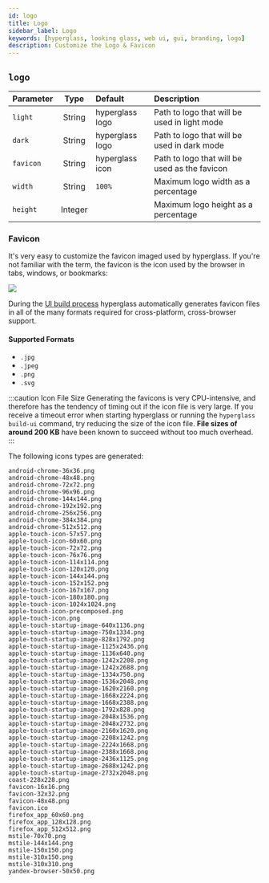 ```yaml
---
id: logo
title: Logo
sidebar_label: Logo
keywords: [hyperglass, looking glass, web ui, gui, branding, logo]
description: Customize the Logo & Favicon
---
```


## `logo`

| Parameter |  Type   | Default         | Description                                   |
| :-------- | :-----: | :-------------- | :-------------------------------------------- |
| `light`   | String  | hyperglass logo | Path to logo that will be used in light mode  |
| `dark`    | String  | hyperglass logo | Path to logo that will be used in dark mode   |
| `favicon` | String  | hyperglass icon | Path to logo that will be used as the favicon |
| `width`   | String  | `100%`          | Maximum logo width as a percentage            |
| `height`  | Integer |                 | Maximum logo height as a percentage           |

### Favicon

It's very easy to customize the favicon imaged used by hyperglass. If you're not familiar with the term, the favicon is the icon used by the browser in tabs, windows, or bookmarks:

![](/screenshots/screenshot-favicons.jpg)

During the [UI build process](setup.mdx#ui-build) hyperglass automatically generates favicon files in all of the many formats required for cross-platform, cross-browser support.

#### Supported Formats

- `.jpg`
- `.jpeg`
- `.png`
- `.svg`

:::caution Icon File Size
Generating the favicons is very CPU-intensive, and therefore has the tendency of timing out if the icon file is very large. If you receive a timeout error when starting hyperglass or running the `hyperglass build-ui` command, try reducing the size of the icon file. **File sizes of around 200 KB** have been known to succeed without too much overhead.
:::

The following icons types are generated:

```
android-chrome-36x36.png
android-chrome-48x48.png
android-chrome-72x72.png
android-chrome-96x96.png
android-chrome-144x144.png
android-chrome-192x192.png
android-chrome-256x256.png
android-chrome-384x384.png
android-chrome-512x512.png
apple-touch-icon-57x57.png
apple-touch-icon-60x60.png
apple-touch-icon-72x72.png
apple-touch-icon-76x76.png
apple-touch-icon-114x114.png
apple-touch-icon-120x120.png
apple-touch-icon-144x144.png
apple-touch-icon-152x152.png
apple-touch-icon-167x167.png
apple-touch-icon-180x180.png
apple-touch-icon-1024x1024.png
apple-touch-icon-precomposed.png
apple-touch-icon.png
apple-touch-startup-image-640x1136.png
apple-touch-startup-image-750x1334.png
apple-touch-startup-image-828x1792.png
apple-touch-startup-image-1125x2436.png
apple-touch-startup-image-1136x640.png
apple-touch-startup-image-1242x2208.png
apple-touch-startup-image-1242x2688.png
apple-touch-startup-image-1334x750.png
apple-touch-startup-image-1536x2048.png
apple-touch-startup-image-1620x2160.png
apple-touch-startup-image-1668x2224.png
apple-touch-startup-image-1668x2388.png
apple-touch-startup-image-1792x828.png
apple-touch-startup-image-2048x1536.png
apple-touch-startup-image-2048x2732.png
apple-touch-startup-image-2160x1620.png
apple-touch-startup-image-2208x1242.png
apple-touch-startup-image-2224x1668.png
apple-touch-startup-image-2388x1668.png
apple-touch-startup-image-2436x1125.png
apple-touch-startup-image-2688x1242.png
apple-touch-startup-image-2732x2048.png
coast-228x228.png
favicon-16x16.png
favicon-32x32.png
favicon-48x48.png
favicon.ico
firefox_app_60x60.png
firefox_app_128x128.png
firefox_app_512x512.png
mstile-70x70.png
mstile-144x144.png
mstile-150x150.png
mstile-310x150.png
mstile-310x310.png
yandex-browser-50x50.png
```
